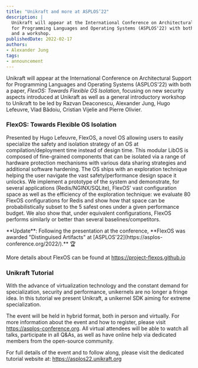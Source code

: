 ```yaml
---
title: "Unikraft and more at ASPLOS’22"
description: |
  Unikraft will appear at the International Conference on Architectural Support
  for Programming Languages and Operating Systems (ASPLOS'22) with both a paper
  and a workshop.
publishedDate: 2022-02-17
authors:
- Alexander Jung
tags:
- announcement
---
```


Unikraft will appear at the International Conference on Architectural Support for Programming Languages and Operating Systems (ASPLOS'22) with both a paper, _FlexOS: Towards Flexible OS Isolation_, focusing on new security aspects introduced at Unikraft as well as a general introductory workshop to Unikraft to be led by Razvan Deaconescu, Alexander Jung, Hugo Lefeuvre, Vlad Bădoiu, Cristian Vijelie and Pierre Olivier.

### FlexOS: Towards Flexible OS Isolation

Presented by Hugo Lefeuvre, FlexOS, a novel OS allowing users to easily specialize the safety and isolation strategy of an OS at compilation/deployment time instead of design time.
This modular LibOS is composed of fine-grained components that can be isolated via a range of hardware protection mechanisms with various data sharing strategies and additional software hardening.
The OS ships with an exploration technique helping the user navigate the vast safety/performance design space it unlocks.
We implement a prototype of the system and demonstrate, for several applications (Redis/NGINX/SQLite), FlexOS' vast configuration space as well as the efficiency of the exploration technique: we evaluate 80 FlexOS configurations for Redis and show how that space can be probabilistically subset to the 5 safest ones under a given performance budget.
We also show that, under equivalent configurations, FlexOS performs similarly or better than several baselines/competitors.

<Info>
**Update**: Following the presentation at the conference, **FlexOS was awarded "Distinguised Artifacts" at [ASPLOS'22](https://asplos-conference.org/2022/).** 🏆
</Info>

More details about FlexOS can be found at https://project-flexos.github.io 

### Unikraft Tutorial

With the advance of virtualization technology and the constant demand for specialization, security and performance, unikernels are no longer a fringe idea.
In this tutorial we present Unikraft, a unikernel SDK aiming for extreme specialization.

The event will be held in hybrid format, both in person and virtually.
For more information about the event and how to register, please visit https://asplos-conference.org.
All virtual attendees will be able to watch all talks, participate in all Q&As, as well as have online help via dedicated members from the open-source community.

For full details of the event and to follow along, please visit the dedicated tutorial website at: https://asplos22.unikraft.org 
